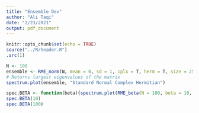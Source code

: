 ```yaml
---
title: "Ensemble Dev"
author: "Ali Taqi"
date: "2/23/2021"
output: pdf_document
---
```


```r
knitr::opts_chunk$set(echo = TRUE)
source("../R/header.R")
.src(1)
```

```r
N <- 100
ensemble <- RME_norm(N, mean = 0, sd = 1, cplx = T, herm = T, size = 250)
# Returns largest eigenvalues of the matrix
spectrum.plot(ensemble, "Standard Normal Complex Hermitian")
```

```r
spec.BETA <- function(beta){spectrum.plot(RME_beta(N = 100, beta = 10, size = 250), "Beta-10")}
spec.BETA(10)
spec.BETA(100)
```